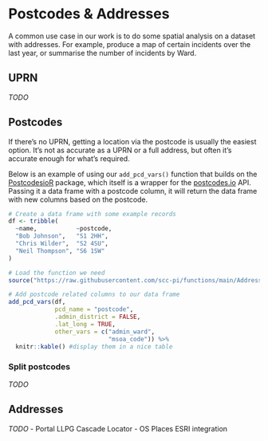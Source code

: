 # Postcodes & Addresses {#geocoding}

A common use case in our work is to do some spatial analysis on a dataset with addresses. For example, produce a map of certain incidents over the last year, or summarise the number of incidents by Ward.

## UPRN  

_TODO_

## Postcodes

If there's no UPRN, getting a location via the postcode is usually the easiest option. It's not as accurate as a UPRN or a full address, but often it's accurate enough for what's required.

Below is an example of using our `add_pcd_vars()` function that builds on the [PostcodesioR](https://docs.ropensci.org/PostcodesioR/) package, which itself is a wrapper for the [postcodes.io](https://postcodes.io/) API. Passing it a data frame with a postcode column, it will return the data frame with new columns based on the postcode.

```r
# Create a data frame with some example records
df <- tribble(
  ~name,           ~postcode,
  "Bob Johnson",   "S1 2HH",
  "Chris Wilder",  "S2 4SU",
  "Neil Thompson", "S6 1SW"
)

# Load the function we need
source("https://raw.githubusercontent.com/scc-pi/functions/main/Addresses.R")

# Add postcode related columns to our data frame
add_pcd_vars(df,
             pcd_name = "postcode",
             .admin_district = FALSE,
             .lat_long = TRUE,
             other_vars = c("admin_ward",
                            "msoa_code")) %>%
  knitr::kable() #display them in a nice table
```



### Split postcodes

_TODO_

## Addresses

_TODO_
- Portal LLPG Cascade Locator
- OS Places ESRI integration

